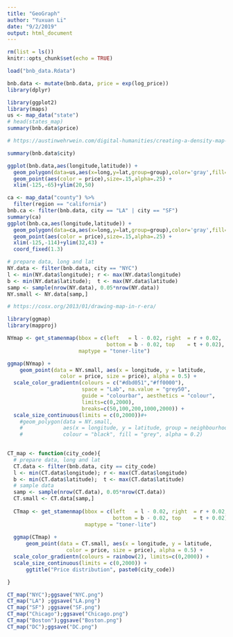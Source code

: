 ---
title: "GeoGraph"
author: "Yuxuan Li"
date: "9/2/2019"
output: html_document
---

```{r setup, include=FALSE}
rm(list = ls())
knitr::opts_chunk$set(echo = TRUE)

load("bnb_data.Rdata") 

bnb.data <- mutate(bnb.data, price = exp(log_price))
library(dplyr)
```


```{r USmap}
library(ggplot2)
library(maps)
us <- map_data("state")
# head(states_map)
summary(bnb.data$price)
```


```{r usmap}
# https://austinwehrwein.com/digital-humanities/creating-a-density-map-in-r-with-zipcodes/

summary(bnb.data$city)

ggplot(bnb.data,aes(longitude,latitude)) +
  geom_polygon(data=us,aes(x=long,y=lat,group=group),color='gray',fill=NA,alpha=.35)+
  geom_point(aes(color = price),size=.15,alpha=.25) +
  xlim(-125,-65)+ylim(20,50)

ca <- map_data("county") %>%
  filter(region == "california")
bnb.ca <- filter(bnb.data, city == "LA" | city == "SF")
summary(ca)
ggplot(bnb.ca,aes(longitude,latitude)) +
  geom_polygon(data=ca,aes(x=long,y=lat,group=group),color='gray',fill=NA,alpha=.35)+
  geom_point(aes(color = price),size=.15,alpha=.25) +
  xlim(-125,-114)+ylim(32,43) + 
  coord_fixed(1.3)
```

```{r NYmap}

# prepare data, long and lat
NY.data <- filter(bnb.data, city == "NYC")
l <- min(NY.data$longitude); r <- max(NY.data$longitude)
b <- min(NY.data$latitude);  t <- max(NY.data$latitude)
samp <- sample(nrow(NY.data), 0.05*nrow(NY.data))
NY.small <- NY.data[samp,]

# https://cosx.org/2013/01/drawing-map-in-r-era/

library(ggmap)
library(mapproj)

NYmap <- get_stamenmap(bbox = c(left   = l - 0.02, right  = r + 0.02,
                                bottom = b - 0.02, top    = t + 0.02),
                       maptype = "toner-lite")

ggmap(NYmap) +
    geom_point(data = NY.small, aes(x = longitude, y = latitude,
                 color = price, size = price), alpha = 0.5) +
  scale_color_gradientn(colours = c("#dbd051","#ff0000"),
                        space = "Lab", na.value = "grey50", 
                        guide = "colourbar", aesthetics = "colour",
                        limits=c(0,2000),
                        breaks=c(50,100,200,1000,2000)) +
  scale_size_continuous(limits = c(0,2000))#+ 
    #geom_polygon(data = NY.small, 
    #             aes(x = longitude, y = latitude, group = neighbourhood), 
    #             colour = "black", fill = "grey", alpha = 0.2)
  

```

```{r city map}

CT_map <- function(city_code){
  # prepare data, long and lat
  CT.data <- filter(bnb.data, city == city_code)
  l <- min(CT.data$longitude); r <- max(CT.data$longitude)
  b <- min(CT.data$latitude);  t <- max(CT.data$latitude)
  # sample data
  samp <- sample(nrow(CT.data), 0.05*nrow(CT.data))
  CT.small <- CT.data[samp,]
  
  CTmap <- get_stamenmap(bbox = c(left   = l - 0.02, right  = r + 0.02,
                                  bottom = b - 0.02, top    = t + 0.02),
                         maptype = "toner-lite")
  
  ggmap(CTmap) +
      geom_point(data = CT.small, aes(x = longitude, y = latitude,
                   color = price, size = price), alpha = 0.5) +
  scale_color_gradientn(colours = rainbow(2), limits=c(0,2000)) +
  scale_size_continuous(limits = c(0,2000)) + 
      ggtitle("Price distribution", paste0(city_code))

}

CT_map("NYC");ggsave("NYC.png")
CT_map("LA") ;ggsave("LA.png")
CT_map("SF") ;ggsave("SF.png")
CT_map("Chicago");ggsave("Chicago.png")
CT_map("Boston");ggsave("Boston.png")
CT_map("DC");ggsave("DC.png")
```
